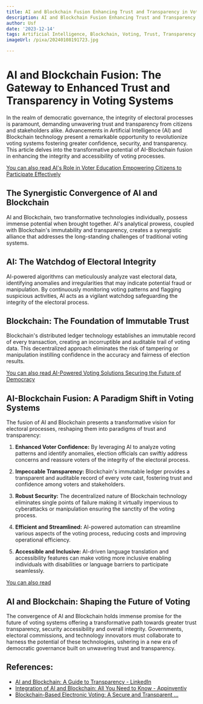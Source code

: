 ```yaml
---
title: AI and Blockchain Fusion Enhancing Trust and Transparency in Voting
description: AI and Blockchain Fusion Enhancing Trust and Transparency in Voting
author: Usf
date: '2023-12-14'
tags: Artificial Intelligence, Blockchain, Voting, Trust, Transparency
imageUrl: /pixa/20240108191723.jpg

---
```

# AI  and Blockchain Fusion: The Gateway  to  Enhanced Trust and Transparency in Voting Systems

In the realm of  democratic governance, the  integrity of electoral processes is paramount,  demanding unwavering trust  and transparency from citizens and stakeholders alike. Advancements in Artificial Intelligence (AI)  and Blockchain technology  present a remarkable opportunity to  revolutionize voting systems fostering greater confidence, security, and  transparency.  This article delves into the transformative potential of AI-Blockchain fusion  in enhancing the integrity  and accessibility of voting processes.

[You can also read AI's Role in Voter Education Empowering Citizens to Participate Effectively](AI%27s%20Role%20in%20Voter%20Education%20Empowering%20Citizens%20to%20Participate%20Effectively)


## The  Synergistic Convergence of AI and Blockchain

AI and Blockchain, two transformative technologies individually, possess immense potential when brought together. AI's analytical prowess, coupled with Blockchain's immutability  and transparency, creates a synergistic alliance that addresses the long-standing  challenges of  traditional voting systems.

## AI: The Watchdog of Electoral Integrity

AI-powered  algorithms can meticulously  analyze vast electoral  data, identifying anomalies and irregularities that may indicate potential  fraud or manipulation. By continuously monitoring voting patterns  and flagging suspicious activities, AI acts as a vigilant watchdog safeguarding the integrity of the electoral process.

## Blockchain: The Foundation of Immutable Trust

Blockchain's distributed ledger technology establishes an immutable record of every transaction, creating an incorruptible and auditable trail of voting data. This decentralized approach eliminates the risk of tampering or manipulation instilling confidence in the accuracy and fairness of election results.

[You can also read AI-Powered Voting Solutions Securing the Future of Democracy](AI-Powered%20Voting%20Solutions%20Securing%20the%20Future%20of%20Democracy)


## AI-Blockchain Fusion: A Paradigm Shift in Voting Systems

The fusion of AI  and Blockchain presents a transformative vision for electoral processes, reshaping them  into paradigms of trust and transparency:

1. **Enhanced Voter Confidence:** By leveraging AI to analyze voting patterns and identify  anomalies, election officials can  swiftly address concerns and reassure voters of the  integrity of the electoral process.

2. **Impeccable Transparency:** Blockchain's immutable ledger provides  a transparent and auditable record of every vote cast, fostering  trust and  confidence  among voters and stakeholders.

3. **Robust  Security:** The  decentralized nature of Blockchain technology eliminates single points of failure making it virtually  impervious to  cyberattacks or manipulation ensuring the sanctity of the voting process.

4. **Efficient  and Streamlined:** AI-powered automation can streamline various aspects of the voting process, reducing costs and improving operational efficiency.

5. **Accessible and Inclusive:** AI-driven language translation and accessibility features can  make voting more inclusive enabling individuals  with disabilities or language barriers to participate seamlessly.

[You can also read ]()


## AI  and Blockchain: Shaping the Future of Voting

The convergence of AI and Blockchain holds immense promise for  the future of  voting systems  offering a transformative path towards greater trust transparency, security accessibility and overall integrity. Governments, electoral commissions, and  technology innovators must collaborate to harness the  potential of these technologies, ushering in a new era of democratic governance built on unwavering trust and transparency.

## References:
- [AI and Blockchain: A Guide to Transparency - LinkedIn](https://www.linkedin.com/advice/0/how-can-you-use-ai-blockchain-make-your)
- [Integration of AI and Blockchain: All You Need to Know - Appinventiv](https://appinventiv.com/blog/ai-in-blockchain/)
- [Blockchain-Based Electronic Voting: A Secure and Transparent ...](https://www.mdpi.com/2410-387X/7/2/27)
